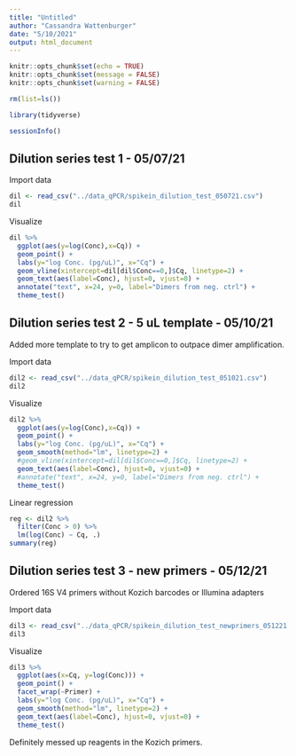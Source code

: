 ```yaml
---
title: "Untitled"
author: "Cassandra Wattenburger"
date: "5/10/2021"
output: html_document
---
```


```r
knitr::opts_chunk$set(echo = TRUE)
knitr::opts_chunk$set(message = FALSE)
knitr::opts_chunk$set(warning = FALSE)
```

```r
rm(list=ls())

library(tidyverse)

sessionInfo()
```

Dilution series test 1 - 05/07/21
---------------------------------

Import data

```r
dil <- read_csv("../data_qPCR/spikein_dilution_test_050721.csv")
dil
```

Visualize

```r
dil %>%
  ggplot(aes(y=log(Conc),x=Cq)) +
  geom_point() +
  labs(y="log Conc. (pg/uL)", x="Cq") +
  geom_vline(xintercept=dil[dil$Conc==0,]$Cq, linetype=2) +
  geom_text(aes(label=Conc), hjust=0, vjust=0) +
  annotate("text", x=24, y=0, label="Dimers from neg. ctrl") +
  theme_test()
```


Dilution series test 2 - 5 uL template - 05/10/21
---------------------------------

Added more template to try to get amplicon to outpace dimer amplification.

Import data

```r
dil2 <- read_csv("../data_qPCR/spikein_dilution_test_051021.csv")
dil2
```

Visualize

```r
dil2 %>%
  ggplot(aes(y=log(Conc),x=Cq)) +
  geom_point() +
  labs(y="log Conc. (pg/uL)", x="Cq") +
  geom_smooth(method="lm", linetype=2) +
  #geom_vline(xintercept=dil[dil$Conc==0,]$Cq, linetype=2) +
  geom_text(aes(label=Conc), hjust=0, vjust=0) +
  #annotate("text", x=24, y=0, label="Dimers from neg. ctrl") +
  theme_test()
```

Linear regression

```r
reg <- dil2 %>%
  filter(Conc > 0) %>%
  lm(log(Conc) ~ Cq, .)
summary(reg)
```

Dilution series test 3 - new primers - 05/12/21
-----------------------------------------------

Ordered 16S V4 primers without Kozich barcodes or Illumina adapters

Import data

```r
dil3 <- read_csv("../data_qPCR/spikein_dilution_test_newprimers_051221.csv")
dil3
```

Visualize

```r
dil3 %>%
  ggplot(aes(x=Cq, y=log(Conc))) +
  geom_point() +
  facet_wrap(~Primer) +
  labs(y="log Conc. (pg/uL)", x="Cq") +
  geom_smooth(method="lm", linetype=2) +
  geom_text(aes(label=Conc), hjust=0, vjust=0) +
  theme_test()
```

Definitely messed up reagents in the Kozich primers.